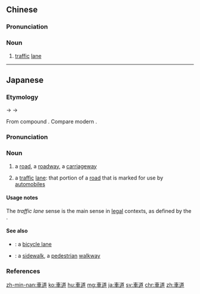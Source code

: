 {{also|车道}}
==Chinese==
{{zh-forms|s=车道}}

===Pronunciation===
{{zh-pron
|m=chēdào
|c=ce1 dou6
|mn=chhia-tō
|cat=n
}}

===Noun===
{{zh-noun}}

# [[traffic]] [[lane]]

----

==Japanese==
<div style="float:right;">
{{wikipedia|lang=ja}}
</div>
{{ja-kanjitab|しゃ|どう|yomi=o}}

===Etymology===
{{IPAchar|/ɕadau/}} → {{IPAchar|/ɕadɔː/}} → {{IPAchar|/ɕadoː/}}

From {{etyl|ltc|ja|sort=しゃどう}} compound {{m|zh|車道|tr=tsyhæ daw<sup>X</sup>|lit=carriage + way}}.  Compare modern {{etyl|yue|-}} {{zh-l|車道|tr=''ce<sup>1</sup> dou<sup>6</sup>''|traffic lane}}.

===Pronunciation===
{{ja-pron|yomi=goon|しゃどう|acc=0|acc_ref=DJR}}

===Noun===
{{ja-noun|しゃどう|hhira=しやだう}}

# a [[road]], a [[roadway]], a [[carriageway]]
# {{qualifier|more specifically|legal}} a [[traffic]] [[lane]]: that portion of a [[road]] that is marked for use by [[automobile]]s {{qualifier|and not for bicycles or pedestrians}}

====Usage notes====
The ''traffic lane'' sense is the main sense in [[legal]] contexts, as defined by the {{m|ja|道路交通法|tr=Tsūro Kōtsū Hō||Road Traffic Act}}.

====See also====
* {{ja-r|自転車道|じてんしゃどう}}: a [[bicycle lane]]
* {{ja-r|歩道|ほどう}}: a [[sidewalk]], a [[pedestrian]] [[walkway]]

===References===
<references/>

[[zh-min-nan:車道]]
[[ko:車道]]
[[hu:車道]]
[[mg:車道]]
[[ja:車道]]
[[sv:車道]]
[[chr:車道]]
[[zh:車道]]